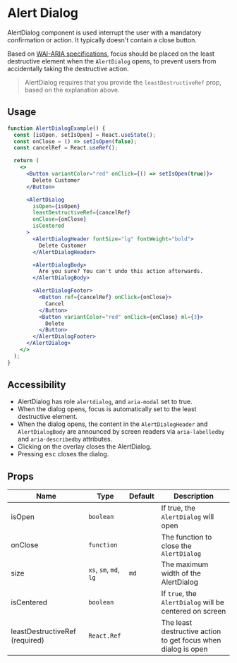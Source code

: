 # Alert Dialog

AlertDialog component is used interrupt the user with a mandatory confirmation
or action. It typically doesn't contain a close button.

Based on
[WAI-ARIA specifications](https://www.w3.org/TR/wai-aria-practices-1.1/examples/dialog-modal/alertdialog.html),
focus should be placed on the least destructive element when the `AlertDialog`
opens, to prevent users from accidentally taking the destructive action.

> AlertDialog requires that you provide the `leastDestructiveRef` prop, based on
> the explanation above.

## Usage

```jsx
function AlertDialogExample() {
  const [isOpen, setIsOpen] = React.useState();
  const onClose = () => setIsOpen(false);
  const cancelRef = React.useRef();

  return (
    <>
      <Button variantColor="red" onClick={() => setIsOpen(true)}>
        Delete Customer
      </Button>

      <AlertDialog
        isOpen={isOpen}
        leastDestructiveRef={cancelRef}
        onClose={onClose}
        isCentered
      >
        <AlertDialogHeader fontSize="lg" fontWeight="bold">
          Delete Customer
        </AlertDialogHeader>

        <AlertDialogBody>
          Are you sure? You can't undo this action afterwards.
        </AlertDialogBody>

        <AlertDialogFooter>
          <Button ref={cancelRef} onClick={onClose}>
            Cancel
          </Button>
          <Button variantColor="red" onClick={onClose} ml={3}>
            Delete
          </Button>
        </AlertDialogFooter>
      </AlertDialog>
    </>
  );
}
```

## Accessibility

- AlertDialog has role `alertdialog`, and `aria-modal` set to true.
- When the dialog opens, focus is automatically set to the least destructive
  element.
- When the dialog opens, the content in the `AlertDialogHeader` and
  `AlertDialogBody` are announced by screen readers via `aria-labelledby` and
  `aria-describedby` attributes.
- Clicking on the overlay closes the AlertDialog.
- Pressing <kbd>esc</kbd> closes the dialog.

## Props

| Name                           | Type                   | Default | Description                                                   |
| ------------------------------ | ---------------------- | ------- | ------------------------------------------------------------- |
| isOpen                         | `boolean`              |         | If true, the `AlertDialog` will open                          |
| onClose                        | `function`             |         | The function to close the `AlertDialog`                       |
| size                           | `xs`, `sm`, `md`, `lg` | `md`    | The maximum width of the AlertDialog                          |
| isCentered                     | `boolean`              |         | If `true`, the `AlertDialog` will be centered on screen       |
| leastDestructiveRef (required) | `React.Ref`            |         | The least destructive action to get focus when dialog is open |
